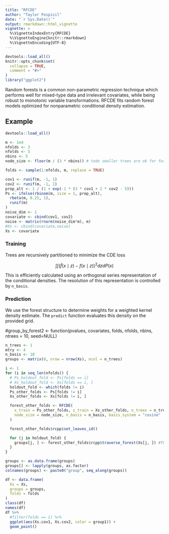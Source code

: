 ```yaml
---
title: "RFCDE"
author: "Taylor Pospisil"
date: "`r Sys.Date()`"
output: rmarkdown::html_vignette
vignette: >
  %\VignetteIndexEntry{RFCDE}
  %\VignetteEngine{knitr::rmarkdown}
  %\VignetteEncoding{UTF-8}
---
```


```r
devtools::load_all()
knitr::opts_chunk$set(
  collapse = TRUE,
  comment = "#>"
)
library("ggplot2")
```

Random forests is a common non-parametric regression technique which
performs well for mixed-type data and irrelevant covariates, while
being robust to monotonic variable transformations. RFCDE fits random
forest models optimized for nonparametric conditional density
estimation.

## Example
```r
devtools::load_all()
```


```r
m <- 1e4
nfolds <- 3
nfolds <- 5
nbins <- 5
node_size <- floor(m / (3 * nbins)) # todo smaller trees are ok for forest
```

```r

folds <- sample(1:nfolds, m, replace = TRUE)

cov1 <- runif(m, -1, 1)
cov2 <- runif(m, -1, 1)
prop_alt <- 1 / (1 + exp(-1 * (3 * cov1 + 2 * cov2 - 5)))
Ps <- ifelse(rbinom(m, size = 1, prop_alt),
  rbeta(m, 0.25, 1),
  runif(m)
)
noise_dim <- 1
covariate <- cbind(cov1, cov2)
noise <- matrix(rnorm(noise_dim*m), m)
#Xs <- cbind(covariate,noise)
Xs <- covariate
```

### Training

Trees are recursively partitioned to minimize the CDE loss

$$ \int \int (\hat{f}(x \mid z) - f(x \mid z))^{2} dz dP(x) $$

This is efficiently calculated using an orthogonal series
representation of the conditional densities. The resolution of this
representation is controlled by `n_basis`.


### Prediction

We use the forest structure to determine weights for a weighted kernel
density estimate. The `predict` function evaluates this density on the
provided grid.

#group_by_forest2 <- function(pvalues, covariates, folds, nfolds, nbins, ntrees = 10, seed=NULL)

```r
n_trees <- 1
mtry <- 4
n_basis <- 10
groups <- matrix(0, nrow = nrow(Xs), ncol = n_trees)

i <- 1
for (i in seq_len(nfolds)) {
  # Ps_holdout_fold <- Ps[folds == i]
  # Xs_holdout_fold <- Xs[folds == i, ]
  holdout_fold <- which(folds != i)
  Ps_other_folds <- Ps[folds != i]
  Xs_other_folds <- Xs[folds != i, ]

  forest_other_folds <- RFCDE(
    x_train = Ps_other_folds, z_train = Xs_other_folds, n_trees = n_trees, mtry = mtry,
    node_size = node_size, n_basis = n_basis, basis_system = "cosine"
  )

  forest_other_folds$rcpp$set_leaves_id()

  for (j in holdout_fold) {
    groups[j, ] <- forest_other_folds$rcpp$traverse_forest(Xs[j, ]) #TODO as matrix
  }
}

groups <- as.data.frame(groups)
groups[] <- lapply(groups, as.factor)
colnames(groups) <- paste0("group", seq_along(groups))
```

```r
df <- data.frame(
  Xs = Xs,
  groups = groups,
  folds = folds
)
class(df)
names(df)
df %>% 
  #filter(folds == 1) %>% 
  ggplot(aes(Xs.cov1, Xs.cov2, color = group1)) +
  geom_point()
```
